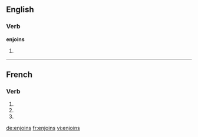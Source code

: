==English==

===Verb===
'''enjoins'''

# {{third-person singular of|[[enjoin]]}}

----

==French==

===Verb===
{{fr-verb-form}}

# {{conjugation of|enjoindre||1|s|pres|ind|lang=fr}}
# {{conjugation of|enjoindre||2|s|pres|ind|lang=fr}}
# {{conjugation of|enjoindre||2|s|imp|lang=fr}}

[[de:enjoins]]
[[fr:enjoins]]
[[vi:enjoins]]